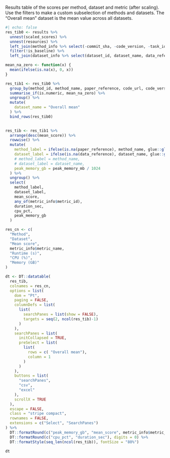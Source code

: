 Results table of the scores per method, dataset and metric (after scaling). Use the filters to make a custom subselection of methods and datasets. The "Overall mean" dataset is the mean value across all datasets.

```r
#| echo: false
res_tib0 <- results %>%
  unnest(scaled_scores) %>%
  unnest(resources) %>%
  left_join(method_info %>% select(-commit_sha, -code_version, -task_id), by = "method_id") %>%
  filter(!is_baseline) %>%
  left_join(dataset_info %>% select(dataset_id, dataset_name, data_reference), by = "dataset_id")

mean_na_zero <- function(x) {
  mean(ifelse(is.na(x), 0, x))
}

res_tib1 <- res_tib0 %>% 
  group_by(method_id, method_name, paper_reference, code_url, code_version) %>%
  summarise_if(is.numeric, mean_na_zero) %>%
  ungroup() %>%
  mutate(
    dataset_name = "Overall mean"
  ) %>%
  bind_rows(res_tib0)

  
res_tib <- res_tib1 %>%
  arrange(desc(mean_score)) %>%
  rowwise() %>%
  mutate(
    method_label = ifelse(is.na(paper_reference), method_name, glue::glue("{method_name} <sup>{cite_fun(paper_reference, format = 'html')}</sup>")),
    dataset_label = ifelse(is.na(data_reference), dataset_name, glue::glue("{dataset_name} <sup>{cite_fun(data_reference, format = 'html')}</sup>")),
    # method_label = method_name,
    # dataset_label = dataset_name,
    peak_memory_gb = peak_memory_mb / 1024
  ) %>%
  ungroup() %>%
  select(
    method_label,
    dataset_label,
    mean_score,
    any_of(metric_info$metric_id),
    duration_sec,
    cpu_pct,
    peak_memory_gb
  )

res_cn <- c(
  "Method",
  "Dataset",
  "Mean score",
  metric_info$metric_name,
  "Runtime (s)",
  "CPU (%)",
  "Memory (GB)"
)

dt <- DT::datatable(
  res_tib,
  colnames = res_cn,
  options = list(
    dom = "Pt",
    paging = FALSE,
    columnDefs = list(
      list(
        searchPanes = list(show = FALSE),
        targets = seq(2, ncol(res_tib)-1)
      )
    ),
    searchPanes = list(
      initCollapsed = TRUE,
      preSelect = list(
        list(
          rows = c( "Overall mean"),
          column = 1
        )
      )
    ),
    buttons = list(
      "searchPanes",
      "csv",
      "excel"
    ),
    scrollX = TRUE
  ),
  escape = FALSE,
  class = "stripe compact",
  rownames = FALSE,
  extensions = c("Select", "SearchPanes")
) %>%
  DT::formatRound(c("peak_memory_gb", "mean_score", metric_info$metric_id), digits = 2) %>%
  DT::formatRound(c("cpu_pct", "duration_sec"), digits = 0) %>%
  DT::formatStyle(seq_len(ncol(res_tib)), fontSize = "80%")

dt
```